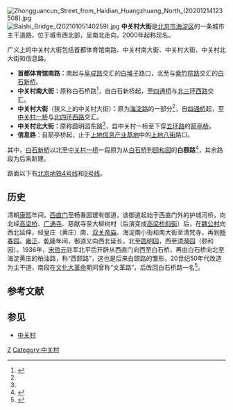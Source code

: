 {{Coord|39.9760392|116.317432|type:landmark_region:CN-11_source:GoogleMaps|display=title}}
[[File:Zhongguancun_Street_from_Haidian_Huangzhuang_North_(20201214123508).jpg|thumb]]
[[File:Baishi_Bridge_(20210105140259).jpg|thumb]]
'''中关村大街'''是[[北京市|北京市]][[海淀区|海淀区]]的一条城市主干道路，位于城市西北部，呈南北走向，2000年起称现名。

广义上的中关村大街包括首都体育馆南路、中关村南大街、中关村大街、中关村北大街和信息路。

* '''首都体育馆南路：'''南起与[[阜成路|阜成路]]交汇的[[白堆子|白堆子]]路口，北至与[[紫竹院路|紫竹院路]]交汇的[[白石新桥|白石新桥]]。
* '''中关村南大街：'''原称白石桥路<ref name="rename">{{cite news|url=http://www.china.com.cn/zhuanti2005/txt/2000-10/19/content_5008275.htm|title=打造中关村CI 白石桥等路更改路名|work=[[北京晚报|北京晚报]]|date=2000-10-18|accessdate=2016-10-19|archive-date=2019-05-11|archive-url=https://web.archive.org/web/20190511092831/http://www.china.com.cn/zhuanti2005/txt/2000-10/19/content_5008275.htm|dead-url=no}}</ref>，自白石新桥起，至[[四通桥|四通桥]]与[[北京三环路|北三环西路]]交汇。
* '''中关村大街'''（狭义上的中关村大街）'''：'''原为[[海淀路|海淀路]]的一部分<ref name="rename" />，自[[四通桥|四通桥]]起，至[[中关村一桥|中关村一桥]]与[[北京四环路|北四环西路]]交汇。
* '''中关村北大街：'''原称圆明园东路<ref name="rename" />，自中关村一桥至下穿[[北京五环路|五环路]]的[[箭亭桥|箭亭桥]]。
* '''信息路'''：自箭亭桥起，止于[[上地信息产业基地|上地信息产业基地]]中的[[上地八街|上地八街]]路口。

其中，[[白石新桥|白石新桥]]以北至[[中关村一桥|中关村一桥]]一段原为从[[白石桥|白石桥]]到[[颐和园|颐和园]]的'''白颐路'''<ref>{{cite web|url=http://bjyouth.ynet.com/article.jsp?oid=57017339|title=中关村：从小村庄变身中国硅谷|accessdate=2010-03-28|deadurl=yes|archiveurl=https://web.archive.org/web/20101221075125/http://bjyouth.ynet.com/article.jsp?oid=57017339|archivedate=2010-12-21}}</ref>，其余路段为后来新建。

路面以下有[[北京地铁|北京地铁]][[北京地铁4号线|4号线]]和[[北京地铁9号线|9号线]]。

== 历史 ==
清朝[[康熙|康熙]]年间，[[西直门|西直门]]至畅春园建有御道，该御道起始于西直门外的护城河桥，向北经[[高梁桥|高梁桥]]、[[广通寺_(北京)|广通寺]]、慈献寺至大柳树村（后演变成[[高梁桥斜街|高梁桥斜街]]）后，在[[魏公村|魏公村]]向西北延伸，经皇庄（黄庄）南、[[黄庄双关帝庙|双关帝庙]]、海淀南小街和南大街至清梵寺，再到[[畅春园|畅春园]]。[[雍正|雍正]]、[[乾隆|乾隆]]年间，御道又向西北延长，北至[[圆明园|圆明园]]，西至[[清漪园|清漪园]]（颐和园）。1936年，[[宋哲元|宋哲元]]驻军北平后开辟从西直门向西至白石桥，再由白石桥向北至海淀黄庄的柏油路，称“西颐路”，这也是后来白颐路的雏形，20世纪50年代改造为主干道，南段在[[文化大革命|文化大革命]]期间曾称“文革路”，后改回白石桥路一名<ref>{{cite web|author=户力平|url=http://culture.workercn.cn/32872/201908/01/190801072520271_2.shtml|title=1949年“进京赶考”足迹寻踪|work=[[北京日报|北京日报]]|date=2019-08-01|accessdate=2021-09-02|archive-date=2021-09-02|archive-url=https://web.archive.org/web/20210902061700/http://culture.workercn.cn/32872/201908/01/190801072520271_2.shtml}}</ref>。

== 参考文献 ==
{{Reflist|30em}}

== 参见 ==
*[[中关村|中关村]]

[[Category:海淀区道路|Z]]
[[Category:中关村|Category:中关村]]